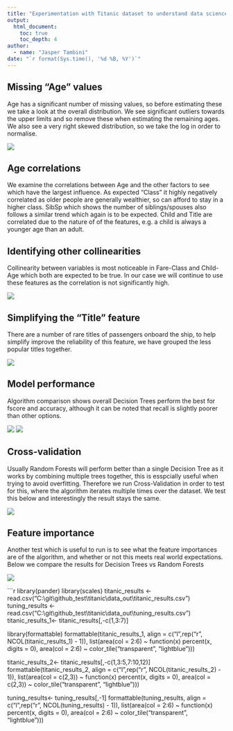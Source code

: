 ```yaml
---
title: "Experimentation with Titanic dataset to understand data science principles"
output:
  html_document:
    toc: true
    toc_depth: 4
author:
  - name: "Jasper Tambini"
date: "`r format(Sys.time(), '%d %B, %Y')`"
---
```


## Missing "Age" values
Age has a significant number of missing values, so before estimating these we take a look at the overall distribution. We see significant outliers towards the upper limits and so remove these when estimating the remaining ages. We also see a very right skewed distribution, so we take the log in order to normalise.

![](../titanic/age_box_hist.png)



## Age correlations
We examine the correlations between Age and the other factors to see which have the largest influence. As expected "Class" it highly negatively correlated as older people are generally wealthier, so can afford to stay in a higher class. SibSp which shows the number of siblings/spouses also follows a similar trend which again is to be expected. Child and Title are correlated due to the nature of of the features, e.g. a child is always a younger age than an adult.

## Identifying other collinearities
Collinearity between variables is most noticeable in Fare-Class and Child-Age which both are expected to be true. In our case we will continue to use these features as the correlation is not significantly high.

![](../titanic/corrplot.png)



## Simplifying the "Title" feature
There are a number of rare titles of passengers onboard the ship, to help simplify improve the reliability of this feature, we have grouped the less popular titles together.

![](../titanic/title_split.png)



## Model performance
Algorithm comparison shows overall Decision Trees perform the best for fscore and accuracy, although it can be noted that recall is slightly poorer than other options.


![](../titanic/summary_train_test.png)
![](../titanic/algorithm_comparison.png)



## Cross-validation
Usually Random Forests will perform better than a single Decision Tree as it works by combining multiple trees together, this is esspcially useful when trying to avoid overfitting. Therefore we run Cross-Validation in order to test for this, where the algorithm iterates multiple times over the dataset. We test this below and interestingly the result stays the same.

![](../titanic/algorithm_comparison_cv.png)



## Feature importance
Another test which is useful to run is to see what the feature importances are of the algorithm, and whether or not this meets real world expectations. Below we compare the results for Decision Trees vs Random Forests

![](../titanic/feature_tree_forest.png)

```r
library(pander)
library(scales)
titanic_results <- read.csv("C:\\git\\github_test\\titanic\\data_out\\titanic_results.csv")
tuning_results <- read.csv("C:\\git\\github_test\\titanic\\data_out\\tuning_results.csv")
titanic_results_1<- titanic_results[,-c(1,3:7)]

library(formattable)
formattable(titanic_results_1, align = c("l",rep("r", NCOL(titanic_results_1) - 1)),
            list(area(col = 2:6) ~ function(x) percent(x, digits = 0),
                 area(col = 2:6) ~ color_tile("transparent", "lightblue")))

titanic_results_2<- titanic_results[,-c(1,3:5,7:10,12)]
formattable(titanic_results_2, align = c("l",rep("r", NCOL(titanic_results_2) - 1)),
            list(area(col = c(2,3)) ~ function(x) percent(x, digits = 0),
                 area(col = c(2,3)) ~ color_tile("transparent", "lightblue")))

tuning_results<- tuning_results[,-1]
formattable(tuning_results, align = c("l",rep("r", NCOL(tuning_results) - 1)),
            list(area(col = 2:6) ~ function(x) percent(x, digits = 0),
                 area(col = 2:6) ~ color_tile("transparent", "lightblue")))

